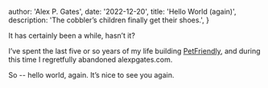 
  author: 'Alex P. Gates',
  date: '2022-12-20',
  title: 'Hello World (again)',
  description:
    'The cobbler’s children finally get their shoes.',
}


It has certainly been a while, hasn’t it?

I’ve spent the last five or so years of my life building <a rel="nofollow" target="_blank" href="https://petfriendlybox.com">PetFriendly</a>,
and during this time I regretfully abandoned alexpgates.com.

So -- hello world, again. It’s nice to see you again.
